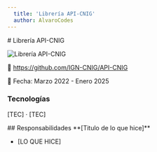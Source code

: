```yaml
---
  title: 'Librería API-CNIG'
  author: AlvaroCodes
---
```


<section class="projects-content">
  # Librería API-CNIG
<div class="projects-content-header">
  
![Librería API-CNIG](/images/apiidee.png)

<div class="projects-description">

🔗 https://github.com/IGN-CNIG/API-CNIG  

📅 Fecha: Marzo 2022 - Enero 2025

### Tecnologías 
[TEC] · [TEC]
</div>
</div>
</section>

<section class="projects-responsabilities">
## Responsabilidades
**[Titulo de lo que hice]**  

- [LO QUE HICE]

</section>


